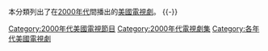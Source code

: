 {{Portal box|美國|電視}}
本分類列出了在[[2000年代|2000年代]]間播出的[[美國|美國]][[電視劇|電視劇]]。
{{-}}
{{catAZ}}

[[Category:2000年代美國電視節目|Category:2000年代美國電視節目]]
[[Category:2000年代電視劇集|Category:2000年代電視劇集]]
[[Category:各年代美國電視劇|Category:各年代美國電視劇]]
